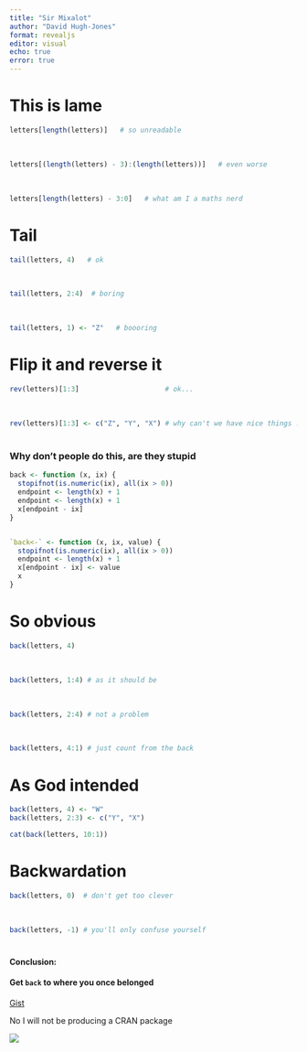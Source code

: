 ```yaml
---
title: "Sir Mixalot"
author: "David Hugh-Jones"
format: revealjs
editor: visual
echo: true
error: true
---
```


# This is lame

```r
letters[length(letters)]   # so unreadable

```

\

```r
letters[(length(letters) - 3):(length(letters))]   # even worse

```

\

```r
letters[length(letters) - 3:0]   # what am I a maths nerd
```

# Tail

```r
tail(letters, 4)   # ok

```

\

```r
tail(letters, 2:4)  # boring
```

\

```r
tail(letters, 1) <- "Z"   # boooring
```

# Flip it and reverse it

```r
rev(letters)[1:3]                     # ok...
```

\

```r
rev(letters)[1:3] <- c("Z", "Y", "X") # why can't we have nice things :-(
```

# 

### Why don't people do this, are they stupid

```r
back <- function (x, ix) {
  stopifnot(is.numeric(ix), all(ix > 0))
  endpoint <- length(x) + 1
  endpoint <- length(x) + 1
  x[endpoint - ix]
}


`back<-` <- function (x, ix, value) {
  stopifnot(is.numeric(ix), all(ix > 0))
  endpoint <- length(x) + 1
  x[endpoint - ix] <- value
  x
}

```

# So obvious

```r
back(letters, 4)
```

\

```r
back(letters, 1:4) # as it should be
```

\

```r
back(letters, 2:4) # not a problem
```

\

```r
back(letters, 4:1) # just count from the back
```

# As God intended

```r
back(letters, 4) <- "W"
back(letters, 2:3) <- c("Y", "X")

cat(back(letters, 10:1)) 
```

# Backwardation

```r
back(letters, 0)  # don't get too clever

```

\

```r
back(letters, -1) # you'll only confuse yourself
```

# 

#### Conclusion:

#### Get `back`  to where you once belonged

[Gist](https://gist.github.com/hughjonesd/0bbf0440d04fa1e3a967e780c749bafa)

No I will not be producing a CRAN package

![](images/4252.jpg.webp)
